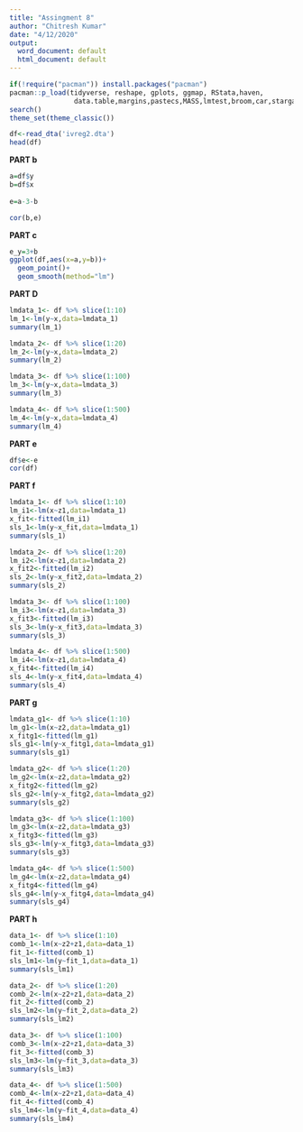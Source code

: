 ---
title: "Assingment 8"
author: "Chitresh Kumar"
date: "4/12/2020"
output:
  word_document: default
  html_document: default
---

```{r r loadPackages, warning=FALSE, message=FALSE, results='hide' }
if(!require("pacman")) install.packages("pacman")
pacman::p_load(tidyverse, reshape, gplots, ggmap, RStata,haven,
                data.table,margins,pastecs,MASS,lmtest,broom,car,stargazer,sandwich,knitr,dplyr)
search()
theme_set(theme_classic())
```
```{r}
df<-read_dta('ivreg2.dta')
head(df)
```

**PART b**

```{r}
a=df$y
b=df$x
  
e=a-3-b
```

```{r}
cor(b,e)
```


**PART c**

```{r}
e_y=3+b
ggplot(df,aes(x=a,y=b))+
  geom_point()+
  geom_smooth(method="lm")
```

**PART D**

```{r}
lmdata_1<- df %>% slice(1:10)
lm_1<-lm(y~x,data=lmdata_1)
summary(lm_1)
```

```{r}
lmdata_2<- df %>% slice(1:20)
lm_2<-lm(y~x,data=lmdata_2)
summary(lm_2)
```

```{r}
lmdata_3<- df %>% slice(1:100)
lm_3<-lm(y~x,data=lmdata_3)
summary(lm_3)
```

```{r}
lmdata_4<- df %>% slice(1:500)
lm_4<-lm(y~x,data=lmdata_4)
summary(lm_4)
```

**PART e**

```{r}
df$e<-e
cor(df)
```
**PART f**

```{r}
lmdata_1<- df %>% slice(1:10)
lm_i1<-lm(x~z1,data=lmdata_1)
x_fit<-fitted(lm_i1)
sls_1<-lm(y~x_fit,data=lmdata_1)
summary(sls_1)
```

```{r}
lmdata_2<- df %>% slice(1:20)
lm_i2<-lm(x~z1,data=lmdata_2)
x_fit2<-fitted(lm_i2)
sls_2<-lm(y~x_fit2,data=lmdata_2)
summary(sls_2)
```

```{r}
lmdata_3<- df %>% slice(1:100)
lm_i3<-lm(x~z1,data=lmdata_3)
x_fit3<-fitted(lm_i3)
sls_3<-lm(y~x_fit3,data=lmdata_3)
summary(sls_3)
```

```{r}
lmdata_4<- df %>% slice(1:500)
lm_i4<-lm(x~z1,data=lmdata_4)
x_fit4<-fitted(lm_i4)
sls_4<-lm(y~x_fit4,data=lmdata_4)
summary(sls_4)
```

**PART g**

```{r}
lmdata_g1<- df %>% slice(1:10)
lm_g1<-lm(x~z2,data=lmdata_g1)
x_fitg1<-fitted(lm_g1)
sls_g1<-lm(y~x_fitg1,data=lmdata_g1)
summary(sls_g1)
```

```{r}
lmdata_g2<- df %>% slice(1:20)
lm_g2<-lm(x~z2,data=lmdata_g2)
x_fitg2<-fitted(lm_g2)
sls_g2<-lm(y~x_fitg2,data=lmdata_g2)
summary(sls_g2)
```

```{r}
lmdata_g3<- df %>% slice(1:100)
lm_g3<-lm(x~z2,data=lmdata_g3)
x_fitg3<-fitted(lm_g3)
sls_g3<-lm(y~x_fitg3,data=lmdata_g3)
summary(sls_g3)
```

```{r}
lmdata_g4<- df %>% slice(1:500)
lm_g4<-lm(x~z2,data=lmdata_g4)
x_fitg4<-fitted(lm_g4)
sls_g4<-lm(y~x_fitg4,data=lmdata_g4)
summary(sls_g4)
```
**PART h**

```{r}
data_1<- df %>% slice(1:10)
comb_1<-lm(x~z2+z1,data=data_1)
fit_1<-fitted(comb_1)
sls_lm1<-lm(y~fit_1,data=data_1)
summary(sls_lm1)
```

```{r}
data_2<- df %>% slice(1:20)
comb_2<-lm(x~z2+z1,data=data_2)
fit_2<-fitted(comb_2)
sls_lm2<-lm(y~fit_2,data=data_2)
summary(sls_lm2)
```

```{r}
data_3<- df %>% slice(1:100)
comb_3<-lm(x~z2+z1,data=data_3)
fit_3<-fitted(comb_3)
sls_lm3<-lm(y~fit_3,data=data_3)
summary(sls_lm3)
```

```{r}
data_4<- df %>% slice(1:500)
comb_4<-lm(x~z2+z1,data=data_4)
fit_4<-fitted(comb_4)
sls_lm4<-lm(y~fit_4,data=data_4)
summary(sls_lm4)
```
